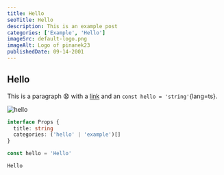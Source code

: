 ```yaml
---
title: Hello
seoTitle: Hello
description: This is an example post
categories: ['Example', 'Hello']
imageSrc: default-logo.png
imageAlt: Logo of pinanek23
publishedDate: 09-14-2001
---
```


## Hello

This is a paragraph 😧 with a [link](/) and an `const hello = 'string'`{lang=ts}.

![hello](default-logo.png)

```ts
interface Props {
  title: string
  categories: ('hello' | 'example')[]
}

const hello = 'Hello'
```

```
Hello
```
